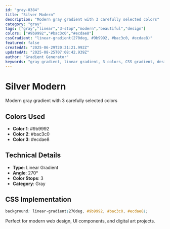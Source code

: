 ```yaml
---
id: "gray-0384"
title: "Silver Modern"
description: "Modern gray gradient with 3 carefully selected colors"
category: "gray"
tags: ["gray","linear","3-stop","modern","beautiful","design"]
colors: ["#9b9992","#bac3c0","#ecdae8"]
cssGradient: "linear-gradient(270deg, #9b9992, #bac3c0, #ecdae8)"
featured: false
createdAt: "2025-06-29T20:31:21.992Z"
updatedAt: "2025-08-25T07:08:42.939Z"
author: "Gradient Generator"
keywords: "gray gradient, linear gradient, 3 colors, CSS gradient, design, #9b9992, #bac3c0, #ecdae8"
---
```


# Silver Modern

Modern gray gradient with 3 carefully selected colors

## Colors Used
- **Color 1**: #9b9992
- **Color 2**: #bac3c0
- **Color 3**: #ecdae8

## Technical Details
- **Type**: Linear Gradient
- **Angle**: 270°
- **Color Stops**: 3
- **Category**: Gray

## CSS Implementation
```css
background: linear-gradient(270deg, #9b9992, #bac3c0, #ecdae8);
```

Perfect for modern web design, UI components, and digital art projects.
